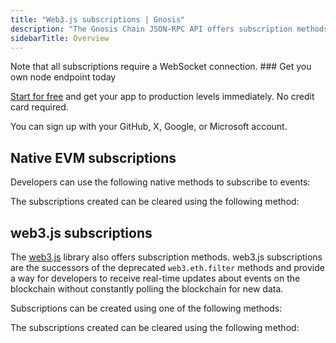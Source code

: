 ---
title: "Web3.js subscriptions | Gnosis"
description: "The Gnosis Chain JSON-RPC API offers subscription methods that allow developers to receive real-time updates on various blockchain events. Developers can subscribe to specific events of interest, such as new block headers or contract events."
sidebarTitle: Overview
---

<Info>
  Note that all subscriptions require a WebSocket connection.
</Info>

<Check>
  ### Get you own node endpoint today

  [Start for free](https://console.chainstack.com/) and get your app to production levels immediately. No credit card required.

  You can sign up with your GitHub, X, Google, or Microsoft account.
</Check>

## Native EVM subscriptions

Developers can use the following native methods to subscribe to events:

<CardGroup cols={2}>
  <Card title="eth_subscribe('newHeads')" icon="angle-right" iconType="solid" href="/api-reference/gnosis-native-subscribe-newheads" horizontal/>
  <Card title="eth_subscribe('newPendingTransactions')" icon="angle-right" iconType="solid" href="/api-reference/gnosis-native-subscribe-newpendingtransactions" horizontal/>
  <Card title="eth_subscribe('logs')" icon="angle-right" iconType="solid" href="/api-reference/gnosis-native-subscribe-logs" horizontal/>
</CardGroup>

The subscriptions created can be cleared using the following method:
<CardGroup cols={2}>
<Card title="eth_unsubscribe" icon="angle-right" iconType="solid" href="/api-reference/gnosis-native-unsubscribe" horizontal/>
</CardGroup>

## web3.js subscriptions

The [web3.js](https://web3js.readthedocs.io/en/v1.2.11/getting-started.html) library also offers subscription methods. web3.js subscriptions are the successors of the deprecated `web3.eth.filter` methods and provide a way for developers to receive real-time updates about events on the blockchain without constantly polling the blockchain for new data.

Subscriptions can be created using one of the following methods:

<CardGroup cols={2}>
  <Card title="subscribe('newBlockHeaders')" icon="angle-right" iconType="solid" href="/api-reference/gnosis-subscribenewblockheaders" horizontal/>
  <Card title="subscribe('pendingTransactions')" icon="angle-right" iconType="solid" href="/api-reference/gnosis-subscribependingtransactions" horizontal/>
  <Card title="subscribe('logs')" icon="angle-right" iconType="solid" href="/api-reference/gnosis-subscribelogs" horizontal/>
  <Card title="subscribe('syncing')" icon="angle-right" iconType="solid" href="/api-reference/gnosis-subscribesyncing" horizontal/>
</CardGroup>

The subscriptions created can be cleared using the following method:
<CardGroup cols={2}>
  <Card title="clearSubscriptions" icon="angle-right" iconType="solid" href="/api-reference/gnosis-clearsubscriptions" horizontal/>
</CardGroup>
